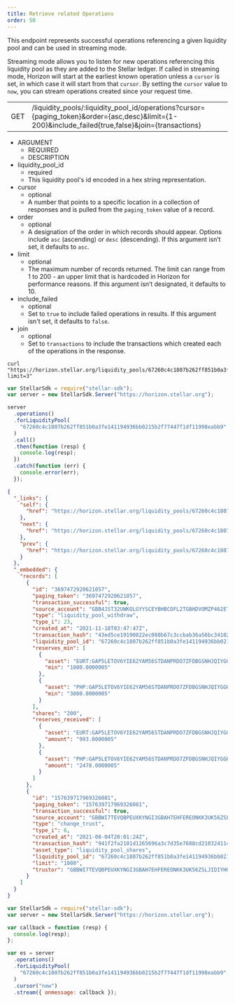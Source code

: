 ```yaml
---
title: Retrieve related Operations
order: 50
---
```



This endpoint represents successful operations referencing a given liquidity pool and can be used in streaming mode.

Streaming mode allows you to listen for new operations referencing this liquidity pool as they are added to the Stellar ledger. If called in streaming mode, Horizon will start at the earliest known operation unless a `cursor` is set, in which case it will start from that `cursor`. By setting the `cursor` value to `now`, you can stream operations created since your request time.

<Endpoint>


|  |  |
| --- | --- |
| GET | /liquidity_pools/:liquidity_pool_id/operations?cursor={paging_token}&order={asc,desc}&limit={1-200}&include_failed{true,false}&join={transactions} |

</Endpoint>


<AttributeTable>


- ARGUMENT
  - REQUIRED
  - DESCRIPTION
- liquidity_pool_id
  - required
  - This liquidity pool's id encoded in a hex string representation.
- cursor
  - optional
  - A number that points to a specific location in a collection of responses and is pulled from the `paging_token` value of a record.
- order
  - optional
  - A designation of the order in which records should appear. Options include `asc` (ascending) or `desc` (descending). If this argument isn’t set, it defaults to `asc`.
- limit
  - optional
  - The maximum number of records returned. The limit can range from 1 to 200 - an upper limit that is hardcoded in Horizon for performance reasons. If this argument isn’t designated, it defaults to 10.
- include_failed
  - optional
  - Set to `true` to include failed operations in results. If this argument isn't set, it defaults to `false`.
- join
  - optional
  - Set to `transactions` to include the transactions which created each of the operations in the response.

</AttributeTable>


<CodeExample title="Example Request">


```curl
curl "https://horizon.stellar.org/liquidity_pools/67260c4c1807b262ff851b0a3fe141194936bb0215b2f77447f1df11998eabb9/operations?limit=3"
```

```js
var StellarSdk = require("stellar-sdk");
var server = new StellarSdk.Server("https://horizon.stellar.org");

server
  .operations()
  .forLiquidityPool(
    "67260c4c1807b262ff851b0a3fe141194936bb0215b2f77447f1df11998eabb9",
  )
  .call()
  .then(function (resp) {
    console.log(resp);
  })
  .catch(function (err) {
    console.error(err);
  });
```

</CodeExample>


<ExampleResponse title="Example Response">


```json
{
  "_links": {
    "self": {
      "href": "https://horizon.stellar.org/liquidity_pools/67260c4c1807b262ff851b0a3fe141194936bb0215b2f77447f1df11998eabb9/operations?cursor=\u0026limit=3\u0026order=asc"
    },
    "next": {
      "href": "https://horizon.stellar.org/liquidity_pools/67260c4c1807b262ff851b0a3fe141194936bb0215b2f77447f1df11998eabb9/operations?cursor=120192452165550081\u0026limit=3\u0026order=asc"
    },
    "prev": {
      "href": "https://horizon.stellar.org/liquidity_pools/67260c4c1807b262ff851b0a3fe141194936bb0215b2f77447f1df11998eabb9/operations?cursor=120192344791343105\u0026limit=3\u0026order=desc"
    }
  },
  "_embedded": {
    "records": [
      {
        "id": "3697472920621057",
        "paging_token": "3697472920621057",
        "transaction_successful": true,
        "source_account": "GBB4JST32UWKOLGYYSCEYBHBCOFL2TGBHDVOMZP462ET4ZRD4ULA7S2L",
        "type": "liquidity_pool_withdraw",
        "type_i": 23,
        "created_at": "2021-11-18T03:47:47Z",
        "transaction_hash": "43ed5ce19190822ec080b67c3ccbab36a56bc34102b1a21d3ee690ed3bc23378",
        "liquidity_pool_id": "67260c4c1807b262ff851b0a3fe141194936bb0215b2f77447f1df11998eabb9",
        "reserves_min": [
          {
            "asset": "EURT:GAP5LETOV6YIE62YAM56STDANPRDO7ZFDBGSNHJQIYGGKSMOZAHOOS2S",
            "min": "1000.0000005"
          },
          {
            "asset": "PHP:GAP5LETOV6YIE62YAM56STDANPRDO7ZFDBGSNHJQIYGGKSMOZAHOOS2S",
            "min": "3000.0000005"
          }
        ],
        "shares": "200",
        "reserves_received": [
          {
            "asset": "EURT:GAP5LETOV6YIE62YAM56STDANPRDO7ZFDBGSNHJQIYGGKSMOZAHOOS2S",
            "amount": "993.0000005"
          },
          {
            "asset": "PHP:GAP5LETOV6YIE62YAM56STDANPRDO7ZFDBGSNHJQIYGGKSMOZAHOOS2S",
            "amount": "2478.0000005"
          }
        ]
      },
      {
        "id": "157639717969326081",
        "paging_token": "157639717969326081",
        "transaction_successful": true,
        "source_account": "GBBWI7TEVQBPEUXKYNGI3GBAH7EHFEREONKK3UK56ZSLJIDIYHQJCVSG",
        "type": "change_trust",
        "type_i": 6,
        "created_at": "2021-08-04T20:01:24Z",
        "transaction_hash": "941f2fa2101d1265696a3c7d35e7688cd210324114e96b64a386ab55f65e488f",
        "asset_type": "liquidity_pool_shares",
        "liquidity_pool_id": "67260c4c1807b262ff851b0a3fe141194936bb0215b2f77447f1df11998eabb9",
        "limit": "1000",
        "trustor": "GBBWI7TEVQBPEUXKYNGI3GBAH7EHFEREONKK3UK56ZSLJIDIYHQJCVSG"
      }
    ]
  }
}
```

</ExampleResponse>


<CodeExample title="JavaScript Streaming Example">


```js
var StellarSdk = require("stellar-sdk");
var server = new StellarSdk.Server("https://horizon.stellar.org");

var callback = function (resp) {
  console.log(resp);
};

var es = server
  .operations()
  .forLiquidityPool(
    "67260c4c1807b262ff851b0a3fe141194936bb0215b2f77447f1df11998eabb9",
  )
  .cursor("now")
  .stream({ onmessage: callback });
```

</CodeExample>

